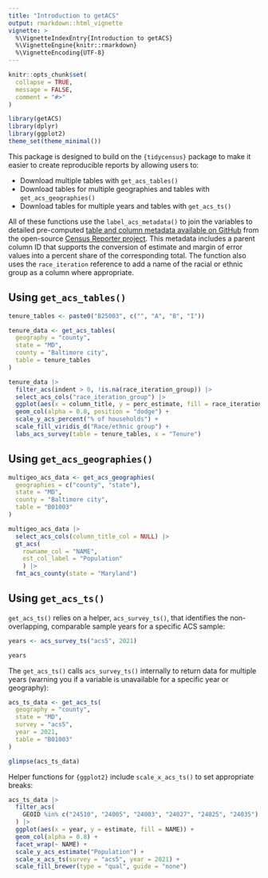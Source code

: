 ```yaml
---
title: "Introduction to getACS"
output: rmarkdown::html_vignette
vignette: >
  %\VignetteIndexEntry{Introduction to getACS}
  %\VignetteEngine{knitr::rmarkdown}
  %\VignetteEncoding{UTF-8}
---
```


```r
knitr::opts_chunk$set(
  collapse = TRUE,
  message = FALSE,
  comment = "#>"
)
```

```r
library(getACS)
library(dplyr)
library(ggplot2)
theme_set(theme_minimal())
```

This package is designed to build on the `{tidycensus}` package to make it easier to create reproducible reports by allowing users to:

- Download multiple tables with `get_acs_tables()`
- Download tables for multiple geographies and tables with `get_acs_geographies()`
- Download tables for multiple years and tables with `get_acs_ts()`

All of these functions use the `label_acs_metadata()` to join the variables to detailed pre-computed [table and column metadata available on GitHub](https://github.com/censusreporter/census-table-metadata) from the open-source [Census Reporter project](https://censusreporter.org/). This metadata includes a parent column ID that supports the conversion of estimate and margin of error values into a percent share of the corresponding total. The function also uses the `race_iteration` reference to add a name of the racial or ethnic group as a column where appropriate.

## Using `get_acs_tables()`

```r
tenure_tables <- paste0("B25003", c("", "A", "B", "I"))

tenure_data <- get_acs_tables(
  geography = "county",
  state = "MD",
  county = "Baltimore city",
  table = tenure_tables
)
```


```r
tenure_data |> 
  filter_acs(indent > 0, !is.na(race_iteration_group)) |> 
  select_acs_cols("race_iteration_group") |> 
  ggplot(aes(x = column_title, y = perc_estimate, fill = race_iteration_group)) +
  geom_col(alpha = 0.8, position = "dodge") +
  scale_y_acs_percent("% of households") +
  scale_fill_viridis_d("Race/ethnic group") +
  labs_acs_survey(table = tenure_tables, x = "Tenure")
```

## Using `get_acs_geographies()`

```r
multigeo_acs_data <- get_acs_geographies(
  geographies = c("county", "state"),
  state = "MD",
  county = "Baltimore city",
  table = "B01003"
)
```

```r
multigeo_acs_data |> 
  select_acs_cols(column_title_col = NULL) |> 
  gt_acs(
    rowname_col = "NAME",
    est_col_label = "Population"
    ) |> 
  fmt_acs_county(state = "Maryland")
```

## Using `get_acs_ts()`

`get_acs_ts()` relies on a helper, `acs_survey_ts()`, that identifies the non-overlapping, comparable sample years for a specific ACS sample:

```r
years <- acs_survey_ts("acs5", 2021)

years
```

The `get_acs_ts()` calls `acs_survey_ts()` internally to return data for multiple years (warning you if a variable is unavailable for a specific year or geography):

```r
acs_ts_data <- get_acs_ts(
  geography = "county",
  state = "MD",
  survey = "acs5",
  year = 2021,
  table = "B01003"
)

glimpse(acs_ts_data)
```

Helper functions for `{ggplot2}` include `scale_x_acs_ts()` to set appropriate breaks:

```r
acs_ts_data |> 
  filter_acs(
    GEOID %in% c("24510", "24005", "24003", "24027", "24025", "24035")
  ) |> 
  ggplot(aes(x = year, y = estimate, fill = NAME)) +
  geom_col(alpha = 0.8) +
  facet_wrap(~ NAME) +
  scale_y_acs_estimate("Population") +
  scale_x_acs_ts(survey = "acs5", year = 2021) +
  scale_fill_brewer(type = "qual", guide = "none")
```
